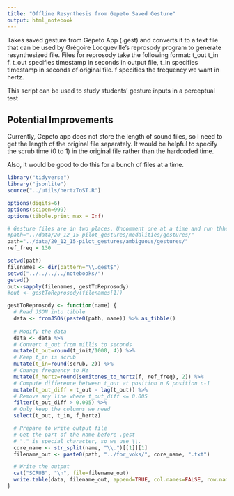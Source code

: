 ```yaml
---
title: "Offline Resynthesis from Gepeto Saved Gesture"
output: html_notebook
---
```


Takes saved gesture from Gepeto App (.gest) and converts it to a text file that can be used by Grégoire Locqueville's reprosody program to generate resynthesized file. Files for reprosody take the following format:
t_out t_in f. t_out specifies timestamp in seconds in output file, t_in specifies timestamp in seconds of original file. f specifies the frequency we want in hertz. 

This script can be used to study students' gesture inputs in a perceptual test

## Potential Improvements

Currently, Gepeto app does not store the length of sound files, so I need to get the length of the original file separately. It would be helpful to specify the scrub time (0 to 1) in the original file rather than the hardcoded time.

Also, it would be good to do this for a bunch of files at a time.

```r
library("tidyverse")
library("jsonlite")
source("../utils/hertzToST.R")

options(digits=6)
options(scipen=999)
options(tibble.print_max = Inf)

# Gesture files are in two places. Uncomment one at a time and run thhe whole thing
#path="../data/20_12_15-pilot_gestures/modalities/gestures/"
path="../data/20_12_15-pilot_gestures/ambiguous/gestures/"
ref_freq = 130

setwd(path)
filenames <- dir(pattern="\\.gest$")
setwd("../../../../notebooks/")
getwd()
out<-sapply(filenames, gestToReprosody)
#out <- gestToReprosody(filenames[1])

gestToReprosody <- function(name) {
  # Read JSON into tibble
  data <- fromJSON(paste0(path, name)) %>% as_tibble()
  
  # Modify the data
  data <- data %>%
  # Convert t_out from millis to seconds
  mutate(t_out=round(t_init/1000, 4)) %>%
  # Keep t_in is scrub
  mutate(t_in=round(scrub, 2)) %>%
  # Change frequency to Hz
  mutate(f_hertz=round(semitones_to_hertz(f, ref_freq), 2)) %>%
  # Compute difference between t_out at position n & position n-1  
  mutate(t_out_diff = t_out - lag(t_out)) %>%
  # Remove any line where t_out_diff <= 0.005
  filter(t_out_diff > 0.005) %>%
  # Only keep the columns we need
  select(t_out, t_in, f_hertz)

  # Prepare to write output file
  # Get the part of the name before .gest
  # "." is special character, so we use \\.
  core_name <- str_split(name, "\\.")[[1]][1]
  filename_out <- paste0(path, "../for_voks/", core_name, ".txt")

  # Write the output
  cat("SCRUB", "\n", file=filename_out)
  write.table(data, filename_out, append=TRUE, col.names=FALSE, row.names=FALSE)
}



```



